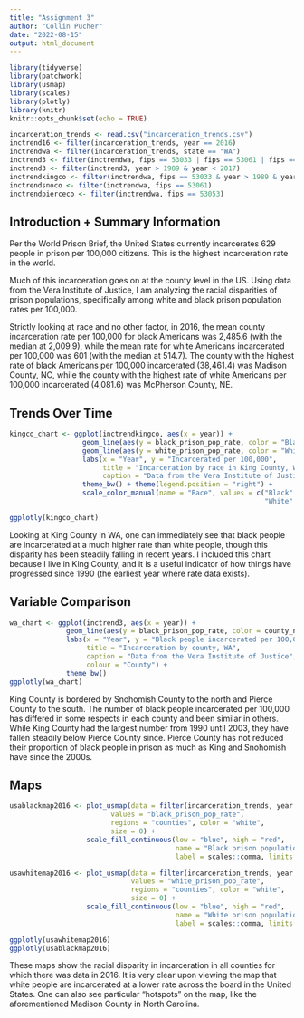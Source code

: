 ```yaml
---
title: "Assignment 3"
author: "Collin Pucher"
date: "2022-08-15"
output: html_document
---
```


```r
library(tidyverse)
library(patchwork)
library(usmap)
library(scales)
library(plotly)
library(knitr)
knitr::opts_chunk$set(echo = TRUE)

incarceration_trends <- read.csv("incarceration_trends.csv")
inctrend16 <- filter(incarceration_trends, year == 2016)
inctrendwa <- filter(incarceration_trends, state == "WA")
inctrend3 <- filter(inctrendwa, fips == 53033 | fips == 53061 | fips == 53053)
inctrend3 <- filter(inctrend3, year > 1989 & year < 2017)
inctrendkingco <- filter(inctrendwa, fips == 53033 & year > 1989 & year < 2017)
inctrendsnoco <- filter(inctrendwa, fips == 53061)
inctrendpierceco <- filter(inctrendwa, fips == 53053)
```

## Introduction + Summary Information

Per the World Prison Brief, the United States currently incarcerates 629 people in prison per 100,000 citizens. This is the highest incarceration rate in the world. 

Much of this incarceration goes on at the county level in the US. Using data from the Vera Institute of Justice, I am analyzing the racial disparities of prison populations, specifically among white and black prison population rates per 100,000.

Strictly looking at race and no other factor, in 2016, the mean county incarceration rate per 100,000 for black Americans was 2,485.6 (with the median at 2,009.9), while the mean rate for white Americans incarcerated per 100,000 was 601 (with the median at 514.7). The county with the highest rate of black Americans per 100,000 incarcerated (38,461.4) was Madison County, NC, while the county with the highest rate of white Americans per 100,000 incarcerated (4,081.6) was McPherson County, NE.

## Trends Over Time

```r
kingco_chart <- ggplot(inctrendkingco, aes(x = year)) + 
                  geom_line(aes(y = black_prison_pop_rate, color = "Black")) +
                  geom_line(aes(y = white_prison_pop_rate, color = "White")) +
                  labs(x = "Year", y = "Incarcerated per 100,000", 
                       title = "Incarceration by race in King County, WA", 
                       caption = "Data from the Vera Institute of Justice") +
                  theme_bw() + theme(legend.position = "right") +
                  scale_color_manual(name = "Race", values = c("Black" = "blue", 
                                                               "White" = "darkgreen"))

ggplotly(kingco_chart)
```

Looking at King County in WA, one can immediately see that black people are incarcerated at a much higher rate than white people, though this disparity has been steadily falling in recent years. I included this chart because I live in King County, and it is a useful indicator of how things have progressed since 1990 (the earliest year where rate data exists).

## Variable Comparison

```r
wa_chart <- ggplot(inctrend3, aes(x = year)) +
              geom_line(aes(y = black_prison_pop_rate, color = county_name)) +
              labs(x = "Year", y = "Black people incarcerated per 100,000", 
                   title = "Incarceration by county, WA",
                   caption = "Data from the Vera Institute of Justice", 
                   colour = "County") +
              theme_bw()
ggplotly(wa_chart)
```

King County is bordered by Snohomish County to the north and Pierce County to the south. The number of black people incarcerated per 100,000 has differed in some respects in each county and been similar in others. While King County had the largest number from 1990 until 2003, they have fallen steadily below Pierce County since. Pierce County has not reduced their proportion of black people in prison as much as King and Snohomish have since the 2000s.

## Maps

```r

usablackmap2016 <- plot_usmap(data = filter(incarceration_trends, year == 2016), 
                         values = "black_prison_pop_rate",
                         regions = "counties", color = "white", 
                         size = 0) +
                   scale_fill_continuous(low = "blue", high = "red", 
                                         name = "Black prison population rate per 100,000", 
                                         label = scales::comma, limits = c(0, 40000)) 

usawhitemap2016 <- plot_usmap(data = filter(incarceration_trends, year == 2016), 
                              values = "white_prison_pop_rate",
                              regions = "counties", color = "white", 
                              size = 0) +
                   scale_fill_continuous(low = "blue", high = "red", 
                                         name = "White prison population rate per 100,000", 
                                         label = scales::comma, limits = c(0, 40000)) 

ggplotly(usawhitemap2016)
ggplotly(usablackmap2016)

```

These maps show the racial disparity in incarceration in all counties for which there was data in 2016. It is very clear upon viewing the map that white people are incarcerated at a lower rate across the board in the United States. One can also see particular "hotspots" on the map, like the aforementioned Madison County in North Carolina.
